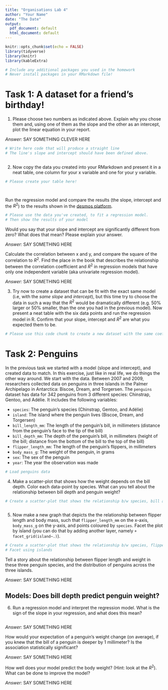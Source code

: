 ```yaml
---
title: "Organisations Lab 4"
author: "Your Name"
date: "The Date"
output:
  pdf_document: default
  html_document: default
---
```


```r
knitr::opts_chunk$set(echo = FALSE)
library(tidyverse) 
library(knitr)
library(kableExtra)

# Include any additional packages you used in the homework
# Never install packages in your RMarkdown file!

```

# Task 1: A dataset for a friend's birthday!

1. Please choose two numbers as indicated above. Explain why you chose them and, using one of them as the slope and the other as an intercept, plot the linear equation in your report.

*Answer:* SAY SOMETHING CLEVER HERE


```r
# Write here code that will produce a straight line
# The line's slope and intercept should have been defined above. 



```


2. Now copy the data you created into your RMarkdown and present it in a neat table, one column for your x variable and one for your y variable. 

```r
# Please create your table here!




```


Run the regression model and compare the results (the slope, intercept and the $R^2$) to the results shown in the [desmos platform](https://www.desmos.com/calculator). 


```r
# Please use the data you've created, to fit a regression model.
# Then show the results of your model


```


Would you say that your slope and intercept are significantly different from zero? What does that mean? Please explain your answer. 

*Answer:* SAY SOMETHING HERE



Calculate the correlation between x and y, and compare the square of the correlation to $R^2$. Find the place in the book that describes the relationship between the correlation coefficient and $R^2$ in regression models that have only one independent variable (aka univariate regression model).

*Answer:* SAY SOMETHING HERE

3. Try now to create a dataset that can be fit with the exact same model (i.e, with the *same slope* and *intercept*), but this time try to choose the data in such a way that the $R^2$ would be dramatically different (e.g. 50% larger or 50% smaller, than the one you had in the previous model). Now present a neat table with the six data points and run the regression model in R. Confirm that your slope, intercept and $R^2$ are what you expected them to be.


```r
# Please use this code chunk to create a new dataset with the same coefficients as before (slope and intercept) but a different R-Squared.


```



# Task 2: Penguins

In the previous task we started with a model (slope and intercept), and created data to match. In this exercise, just like in real life, we do things the other way around. We start with the data. Between 2007 and 2009, researchers collected data on penguins in three islands in the Palmer Archipelago in Antarctica: Biscoe, Dream, and Torgersen. The `penguins` dataset has data for 342 penguins from 3 different species: Chinstrap, Gentoo, and Adélie. It includes the following variables:

- `species`: The penguin's species (Chinstrap, Gentoo, and Adélie)
- `island`: The island where the penguin lives (Biscoe, Dream, and Torgersen)
- `bill_length_mm`: The length of the penguin's bill, in millimeters (distance from the penguin's face to the tip of the bill)
- `bill_depth_mm`: The depth of the penguin's bill, in millimeters (height of the bill; distance from the bottom of the bill to the top of the bill)
- `flipper_length_mm`: The length of the penguin's flippers, in millimeters
- `body_mass_g`: The weight of the penguin, in grams
- `sex`: The sex of the penguin
- `year`: The year the observation was made



```r
# Load penguins data


```

4. Make a scatter-plot that shows how the weight depends on the bill depth. Color each data-point by species. What can you tell about the relationship between bill depth and penguin weight? 

```r
# Create a scatter-plot that shows the relationship b/w species, bill and weight



```

5. Now make a new graph that depicts the  the relationship between flipper length and body mass, such that `flipper_length_mm` on the x-axis, `body_mass_g` on the y-axis, and points coloured by `species`. Facet the plot by island (you can do that by adding another layer, namely `+ facet_grid(island~.)`). 


```r
# Create a scatter-plot that shows the relationship b/w species, flipper and weight
# Facet using islands


```


Tell a story about the relationship between flipper length and weight in these three penguin species, and the distribution of penguins across the three islands.

*Answer:* SAY SOMETHING HERE


## Models: Does bill depth predict penguin weight?

6. Run a regression model and interpret the regression model. What is the sign of the slope in your regression, and what does this mean?  

```r



```

*Answer:* SAY SOMETHING HERE


How  would your expectation of a penguin's weight change (on average), if you knew that the bill of a penguin is deeper by $1$ millimeter? Is the association statistically significant?

*Answer:* SAY SOMETHING HERE


How well does your model predict the body weight? (Hint: look at the $R^2$). What can be done to improve the model?

*Answer:* SAY SOMETHING HERE
